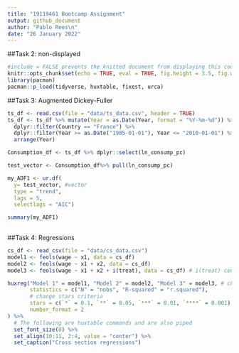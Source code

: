 ```yaml
---
title: "19119461 Bootcamp Assignment"
output: github_document
author: "Pablo Rees\n"
date: "26 January 2022"
---
```


##Task 2: non-displayed
```r
#include = FALSE prevents the knitted document from displaying this code chunk
knitr::opts_chunk$set(echo = TRUE, eval = TRUE, fig.height = 3.5, fig.width = 6)
library(pacman)
pacman::p_load(tidyverse, huxtable, fixest, urca)
```

##Task 3: Augmented Dickey-Fuller
```r
ts_df <- read.csv(file = "data/ts_data.csv", header = TRUE)
ts_df <- ts_df %>% mutate(Year = as.Date(Year, format = "%Y-%m-%d")) %>%
  dplyr::filter(Country == "France") %>%
  dplyr::filter(Year >= as.Date("1985-01-01"), Year <= "2010-01-01") %>%
  arrange(Year) 

Consumption_df <- ts_df %>% dplyr::select(ln_consump_pc)

test_vector <- Consumption_df%>% pull(ln_consump_pc)

my_ADF1 <- ur.df(
  y= test_vector, #vector
  type = "trend",
  lags = 5,
  selectlags = "AIC")

summary(my_ADF1)
 
```


##Task 4: Regressions
```r
cs_df <- read_csv(file = "data/cs_data.csv")
model1 <- feols(wage ~ x1, data = cs_df) 
model2 <- feols(wage ~ x1 + x2, data = cs_df) 
model3 <- feols(wage ~ x1 + x2 + i(treat), data = cs_df) # i(treat) considers treat as a categorical variable

huxreg("Model 1" = model1, "Model 2" = model2, "Model 3" = model3, # choose statistics to display
       statistics = c("N" = "nobs", "R-squared" = "r.squared"),
       # change stars criteria
       stars = c(`*` = 0.1, `**` = 0.05, `***` = 0.01, `****` = 0.001), # rounded to 2 decimals
       number_format = 2
) %>%
  # The following are huxtable commands and are also piped
  set_font_size(8) %>%
  set_align(10:11, 2:4, value = "center") %>%
  set_caption("Cross section regressions")


```



